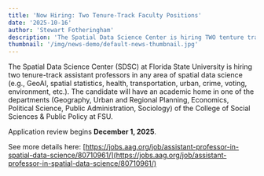 ```yaml
---
title: 'Now Hiring: Two Tenure-Track Faculty Positions'
date: '2025-10-16'
author: 'Stewart Fotheringham'
description: 'The Spatial Data Science Center is hiring TWO tenture track assistant professors in Spatial Data Science'
thumbnail: '/img/news-demo/default-news-thumbnail.jpg'
---
```


The Spatial Data Science Center (SDSC) at Florida State University is hiring two tenure-track assistant professors in any area of spatial data science (e.g., GeoAI, spatial statistics, health, transportation, urban, crime, voting, environment, etc.). The candidate will have an academic home in one of the departments (Geography, Urban and Regional Planning, Economics, Political Science, Public Administration, Sociology) of the College of Social Sciences & Public Policy at FSU.

Application review begins **December 1, 2025**.

See more details here: [https://jobs.aag.org/job/assistant-professor-in-spatial-data-science/80710961/](https://jobs.aag.org/job/assistant-professor-in-spatial-data-science/80710961/)
